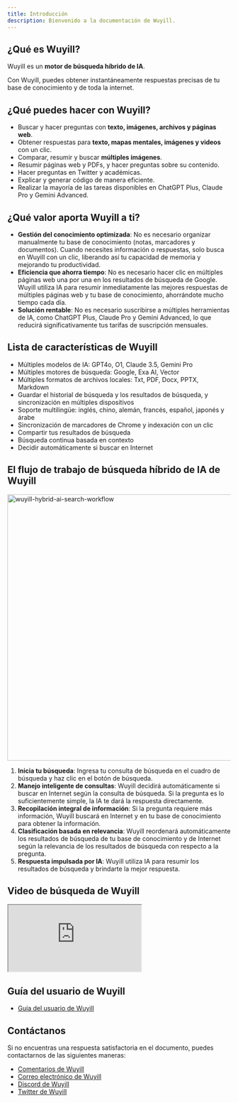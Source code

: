 ```yaml
---
title: Introducción
description: Bienvenido a la documentación de Wuyill.
---
```


## ¿Qué es Wuyill?

Wuyill es un <b>motor de búsqueda híbrido de IA</b>.

Con Wuyill, puedes obtener instantáneamente respuestas precisas de tu base de conocimiento y de toda la internet.

## ¿Qué puedes hacer con Wuyill?

-   Buscar y hacer preguntas con **texto, imágenes, archivos y páginas web**.
-   Obtener respuestas para **texto, mapas mentales, imágenes y videos** con un clic.
-   Comparar, resumir y buscar **múltiples imágenes**.
-   Resumir páginas web y PDFs, y hacer preguntas sobre su contenido.
-   Hacer preguntas en Twitter y académicas.
-   Explicar y generar código de manera eficiente.
-   Realizar la mayoría de las tareas disponibles en ChatGPT Plus, Claude Pro y Gemini Advanced.

## ¿Qué valor aporta Wuyill a ti?

-   **Gestión del conocimiento optimizada**: No es necesario organizar manualmente tu base de conocimiento (notas, marcadores y documentos). Cuando necesites información o respuestas, solo busca en Wuyill con un clic, liberando así tu capacidad de memoria y mejorando tu productividad.
-   **Eficiencia que ahorra tiempo**: No es necesario hacer clic en múltiples páginas web una por una en los resultados de búsqueda de Google. Wuyill utiliza IA para resumir inmediatamente las mejores respuestas de múltiples páginas web y tu base de conocimiento, ahorrándote mucho tiempo cada día.
-   **Solución rentable**: No es necesario suscribirse a múltiples herramientas de IA, como ChatGPT Plus, Claude Pro y Gemini Advanced, lo que reducirá significativamente tus tarifas de suscripción mensuales.

## Lista de características de Wuyill

-   Múltiples modelos de IA: GPT4o, O1, Claude 3.5, Gemini Pro
-   Múltiples motores de búsqueda: Google, Exa AI, Vector
-   Múltiples formatos de archivos locales: Txt, PDF, Docx, PPTX, Markdown
-   Guardar el historial de búsqueda y los resultados de búsqueda, y sincronización en múltiples dispositivos
-   Soporte multilingüe: inglés, chino, alemán, francés, español, japonés y árabe
-   Sincronización de marcadores de Chrome y indexación con un clic
-   Compartir tus resultados de búsqueda
-   Búsqueda continua basada en contexto
-   Decidir automáticamente si buscar en Internet

## El flujo de trabajo de búsqueda híbrido de IA de Wuyill

<Image
    className="mt-4 overflow-hidden rounded-lg border"
    width="800"
    height="600"
    src="/wuyill-hybrid-ai-search.webp"
    alt="wuyill-hybrid-ai-search-workflow"
/>

1.  **Inicia tu búsqueda**: Ingresa tu consulta de búsqueda en el cuadro de búsqueda y haz clic en el botón de búsqueda.
2.  **Manejo inteligente de consultas**: Wuyill decidirá automáticamente si buscar en Internet según la consulta de búsqueda. Si la pregunta es lo suficientemente simple, la IA te dará la respuesta directamente.
3.  **Recopilación integral de información**: Si la pregunta requiere más información, Wuyill buscará en Internet y en tu base de conocimiento para obtener la información.
4.  **Clasificación basada en relevancia**: Wuyill reordenará automáticamente los resultados de búsqueda de tu base de conocimiento y de Internet según la relevancia de los resultados de búsqueda con respecto a la pregunta.
5.  **Respuesta impulsada por IA**: Wuyill utiliza IA para resumir los resultados de búsqueda y brindarte la mejor respuesta.

## Video de búsqueda de Wuyill

<iframe
    className="mt-6 aspect-video w-full"
    src="https://www.youtube.com/embed/So_4pb3ynVk"
    title="Wuyill: Motor de búsqueda híbrido de IA"
    allow="accelerometer; autoplay; clipboard-write; encrypted-media; gyroscope; picture-in-picture; web-share; fullscreen"
    referrerPolicy="strict-origin-when-cross-origin"
    allowFullScreen
></iframe>

## Guía del usuario de Wuyill

-   [Guía del usuario de Wuyill](/docs/wuyill-user-guide)

## Contáctanos

Si no encuentras una respuesta satisfactoria en el documento, puedes contactarnos de las siguientes maneras:

-   [Comentarios de Wuyill](https://feedback.wuyill.com/)
-   [Correo electrónico de Wuyill](mailto:support@memfrre.me)
-   [Discord de Wuyill](https://discord.com/invite/7QqyMSTaRq)
-   [Twitter de Wuyill](https://x.com/ahaapple2023)
